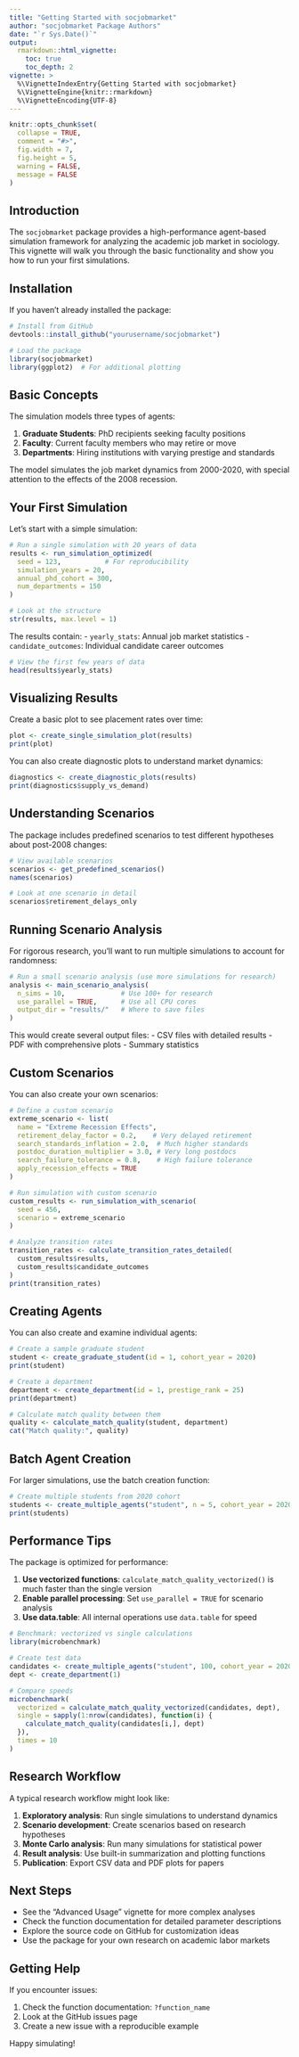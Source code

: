 ```yaml
---
title: "Getting Started with socjobmarket"
author: "socjobmarket Package Authors"
date: "`r Sys.Date()`"
output:
  rmarkdown::html_vignette:
    toc: true
    toc_depth: 2
vignette: >
  %\VignetteIndexEntry{Getting Started with socjobmarket}
  %\VignetteEngine{knitr::rmarkdown}
  %\VignetteEncoding{UTF-8}
---
```


```r
knitr::opts_chunk$set(
  collapse = TRUE,
  comment = "#>",
  fig.width = 7,
  fig.height = 5,
  warning = FALSE,
  message = FALSE
)
```

## Introduction

The `socjobmarket` package provides a high-performance agent-based simulation framework for analyzing the academic job market in sociology. This vignette will walk you through the basic functionality and show you how to run your first simulations.

## Installation

If you haven't already installed the package:

```r
# Install from GitHub
devtools::install_github("yourusername/socjobmarket")
```

```r
# Load the package
library(socjobmarket)
library(ggplot2)  # For additional plotting
```

## Basic Concepts

The simulation models three types of agents:

1. **Graduate Students**: PhD recipients seeking faculty positions
2. **Faculty**: Current faculty members who may retire or move
3. **Departments**: Hiring institutions with varying prestige and standards

The model simulates the job market dynamics from 2000-2020, with special attention to the effects of the 2008 recession.

## Your First Simulation

Let's start with a simple simulation:

```r
# Run a single simulation with 20 years of data
results <- run_simulation_optimized(
  seed = 123,           # For reproducibility
  simulation_years = 20,
  annual_phd_cohort = 300,
  num_departments = 150
)

# Look at the structure
str(results, max.level = 1)
```

The results contain:
- `yearly_stats`: Annual job market statistics
- `candidate_outcomes`: Individual candidate career outcomes

```r
# View the first few years of data
head(results$yearly_stats)
```

## Visualizing Results

Create a basic plot to see placement rates over time:

```r
plot <- create_single_simulation_plot(results)
print(plot)
```

You can also create diagnostic plots to understand market dynamics:

```r
diagnostics <- create_diagnostic_plots(results)
print(diagnostics$supply_vs_demand)
```

## Understanding Scenarios

The package includes predefined scenarios to test different hypotheses about post-2008 changes:

```r
# View available scenarios
scenarios <- get_predefined_scenarios()
names(scenarios)
```

```r
# Look at one scenario in detail
scenarios$retirement_delays_only
```

## Running Scenario Analysis

For rigorous research, you'll want to run multiple simulations to account for randomness:

```r
# Run a small scenario analysis (use more simulations for research)
analysis <- main_scenario_analysis(
  n_sims = 10,              # Use 100+ for research
  use_parallel = TRUE,      # Use all CPU cores
  output_dir = "results/"   # Where to save files
)
```

This would create several output files:
- CSV files with detailed results
- PDF with comprehensive plots
- Summary statistics

## Custom Scenarios

You can also create your own scenarios:

```r
# Define a custom scenario
extreme_scenario <- list(
  name = "Extreme Recession Effects",
  retirement_delay_factor = 0.2,    # Very delayed retirement
  search_standards_inflation = 2.0,  # Much higher standards
  postdoc_duration_multiplier = 3.0, # Very long postdocs
  search_failure_tolerance = 0.8,    # High failure tolerance
  apply_recession_effects = TRUE
)

# Run simulation with custom scenario
custom_results <- run_simulation_with_scenario(
  seed = 456,
  scenario = extreme_scenario
)

# Analyze transition rates
transition_rates <- calculate_transition_rates_detailed(
  custom_results$results,
  custom_results$candidate_outcomes
)
print(transition_rates)
```

## Creating Agents

You can also create and examine individual agents:

```r
# Create a sample graduate student
student <- create_graduate_student(id = 1, cohort_year = 2020)
print(student)
```

```r
# Create a department
department <- create_department(id = 1, prestige_rank = 25)
print(department)
```

```r
# Calculate match quality between them
quality <- calculate_match_quality(student, department)
cat("Match quality:", quality)
```

## Batch Agent Creation

For larger simulations, use the batch creation function:

```r
# Create multiple students from 2020 cohort
students <- create_multiple_agents("student", n = 5, cohort_year = 2020)
print(students)
```

## Performance Tips

The package is optimized for performance:

1. **Use vectorized functions**: `calculate_match_quality_vectorized()` is much faster than the single version
2. **Enable parallel processing**: Set `use_parallel = TRUE` for scenario analysis
3. **Use data.table**: All internal operations use `data.table` for speed

```r
# Benchmark: vectorized vs single calculations
library(microbenchmark)

# Create test data
candidates <- create_multiple_agents("student", 100, cohort_year = 2020)
dept <- create_department(1)

# Compare speeds
microbenchmark(
  vectorized = calculate_match_quality_vectorized(candidates, dept),
  single = sapply(1:nrow(candidates), function(i) {
    calculate_match_quality(candidates[i,], dept)
  }),
  times = 10
)
```

## Research Workflow

A typical research workflow might look like:

1. **Exploratory analysis**: Run single simulations to understand dynamics
2. **Scenario development**: Create scenarios based on research hypotheses
3. **Monte Carlo analysis**: Run many simulations for statistical power
4. **Result analysis**: Use built-in summarization and plotting functions
5. **Publication**: Export CSV data and PDF plots for papers

## Next Steps

- See the "Advanced Usage" vignette for more complex analyses
- Check the function documentation for detailed parameter descriptions
- Explore the source code on GitHub for customization ideas
- Use the package for your own research on academic labor markets

## Getting Help

If you encounter issues:

1. Check the function documentation: `?function_name`
2. Look at the GitHub issues page
3. Create a new issue with a reproducible example

Happy simulating!